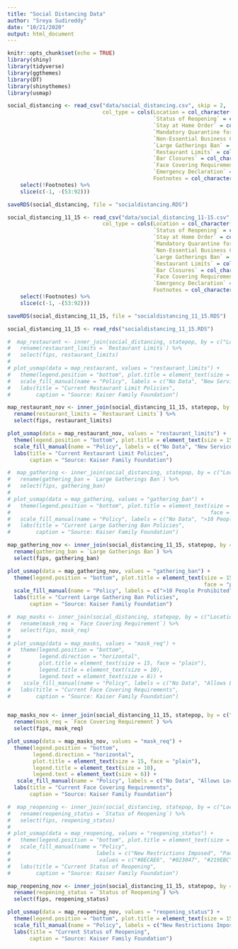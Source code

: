 ```yaml
---
title: "Social Distancing Data"
author: "Sreya Sudireddy"
date: "10/21/2020"
output: html_document
---
```


```r
knitr::opts_chunk$set(echo = TRUE)
library(shiny) 
library(tidyverse)
library(ggthemes)
library(DT)
library(shinythemes)
library(usmap)
```

```r
social_distancing <- read_csv("data/social_distancing.csv", skip = 2,
                              col_type = cols(Location = col_character(),
                                              `Status of Reopening` = col_character(),
                                              `Stay at Home Order` = col_character(),
                                              `Mandatory Quarantine for Travelers` = col_character(),
                                              `Non-Essential Business Closures` = col_character(),
                                              `Large Gatherings Ban` = col_character(),
                                              `Restaurant Limits` = col_character(),
                                              `Bar Closures` = col_character(),
                                              `Face Covering Requirement` = col_character(),
                                              `Emergency Declaration` = col_character(),
                                              Footnotes = col_character())) %>%
    select(!Footnotes) %>%
    slice(c(-1, -(53:92)))

saveRDS(social_distancing, file = "socialdistancing.RDS")

```

```r
social_distancing_11_15 <- read_csv("data/social_distancing_11-15.csv", skip = 2,
                              col_type = cols(Location = col_character(),
                                              `Status of Reopening` = col_character(),
                                              `Stay at Home Order` = col_character(),
                                              `Mandatory Quarantine for Travelers` = col_character(),
                                              `Non-Essential Business Closures` = col_character(),
                                              `Large Gatherings Ban` = col_character(),
                                              `Restaurant Limits` = col_character(),
                                              `Bar Closures` = col_character(),
                                              `Face Covering Requirement` = col_character(),
                                              `Emergency Declaration` = col_character(),
                                              Footnotes = col_character())) %>%
    select(!Footnotes) %>%
    slice(c(-1, -(53:92)))

saveRDS(social_distancing_11_15, file = "socialdistancing_11_15.RDS")

social_distancing_11_15 <- read_rds("socialdistancing_11_15.RDS")
```


```r
#  map_restaurant <- inner_join(social_distancing, statepop, by = c("Location" = "full")) %>%
#   rename(restaurant_limits = `Restaurant Limits`) %>%
#   select(fips, restaurant_limits)
# 
# plot_usmap(data = map_restaurant, values = "restaurant_limits") +
#   theme(legend.position = "bottom", plot.title = element_text(size = 15, face = "plain" )) +
#   scale_fill_manual(name = "Policy", labels = c("No Data", "New Service Limits", "Reopened to Dine-in Service", "Reopened to Dine-in Service with Capacity Limits"), values = c("#8ECAE6", "#023047", "#FFB703", "#219EBC")) +
#   labs(title = "Current Restaurant Limit Policies",
#        caption = "Source: Kaiser Family Foundation")

map_restaurant_nov <- inner_join(social_distancing_11_15, statepop, by = c("Location" = "full")) %>%
  rename(restaurant_limits = `Restaurant Limits`) %>%
  select(fips, restaurant_limits)

plot_usmap(data = map_restaurant_nov, values = "restaurant_limits") +
  theme(legend.position = "bottom", plot.title = element_text(size = 15, face = "plain" )) +
  scale_fill_manual(name = "Policy", labels = c("No Data", "New Service Limits", "Reopened to Dine-in Service", "Reopened to Dine-in Service with Capacity Limits"), values = c("#8ECAE6", "#023047", "#FFB703", "#219EBC")) +
  labs(title = "Current Restaurant Limit Policies",
       caption = "Source: Kaiser Family Foundation")


```

```r
#  map_gathering <- inner_join(social_distancing, statepop, by = c("Location" = "full")) %>%
#   rename(gathering_ban = `Large Gatherings Ban`) %>%
#   select(fips, gathering_ban)
# 
# plot_usmap(data = map_gathering, values = "gathering_ban") +
#   theme(legend.position = "bottom", plot.title = element_text(size = 15,
#                                                               face = "plain")) +
#   scale_fill_manual(name = "Policy", labels = c("No Data", ">10 People Prohibited", "All Gatherings Prohibited", "Expanded Limit to 25 or Fewer", "Expanded Limit to Greater Than 25", "Lifted", "New Limit on Large Gatherings"), values = c("#FB8500", "#FE5F55", "#023047", "#FFB703", "#219EBC", "#E73462", "#8ECAE6")) +
#   labs(title = "Current Large Gathering Ban Policies",
#        caption = "Source: Kaiser Family Foundation")

map_gathering_nov <- inner_join(social_distancing_11_15, statepop, by = c("Location" = "full")) %>%
  rename(gathering_ban = `Large Gatherings Ban`) %>%
  select(fips, gathering_ban)

plot_usmap(data = map_gathering_nov, values = "gathering_ban") +
  theme(legend.position = "bottom", plot.title = element_text(size = 15,
                                                              face = "plain")) +
  scale_fill_manual(name = "Policy", labels = c(">10 People Prohibited", "All Gatherings Prohibited", "Expanded Limit to 25 or Fewer", "Expanded Limit to Greater Than 25", "Lifted", "New Limit on Large Gatherings in Place"), values = c("#FB8500", "#E73462", "#023047", "#FFB703", "#219EBC", "#8ECAE6")) +
  labs(title = "Current Large Gathering Ban Policies",
       caption = "Source: Kaiser Family Foundation")


```



```r
#  map_masks <- inner_join(social_distancing, statepop, by = c("Location" = "full")) %>%
#   rename(mask_req = `Face Covering Requirement`) %>%
#   select(fips, mask_req)
# 
# plot_usmap(data = map_masks, values = "mask_req") +
#   theme(legend.position = "bottom", 
#         legend.direction = "horizontal", 
#         plot.title = element_text(size = 15, face = "plain"), 
#         legend.title = element_text(size = 10), 
#         legend.text = element_text(size = 6)) +
#    scale_fill_manual(name = "Policy", labels = c("No Data", "Allows Local Officials to \n Require for General Public", "Required for Certain \n Employees", "Required for Certain Employees; \n Allows Local Officials \n to Require for General Public", "Required for General Public"), values = c("#FB8500", "#8ECAE6", "#023047", "#FFB703", "#219EBC")) +
#   labs(title = "Current Face Covering Requirements",
#        caption = "Source: Kaiser Family Foundation")


map_masks_nov <- inner_join(social_distancing_11_15, statepop, by = c("Location" = "full")) %>%
  rename(mask_req = `Face Covering Requirement`) %>%
  select(fips, mask_req) 

plot_usmap(data = map_masks_nov, values = "mask_req") +
  theme(legend.position = "bottom", 
        legend.direction = "horizontal", 
        plot.title = element_text(size = 15, face = "plain"), 
        legend.title = element_text(size = 10), 
        legend.text = element_text(size = 6)) +
   scale_fill_manual(name = "Policy", labels = c("No Data", "Allows Local Officials to \n Require for General Public", "Required for Certain \n Employees", "Required for Certain Employees; \n Allows Local Officials \n to Require for General Public","Required for Certain Employees", "Required for General Public"), values = c("#FB8500", "#8ECAE6", "#023047", "#FFB703", "#E73462", "#219EBC")) +
  labs(title = "Current Face Covering Requirements",
       caption = "Source: Kaiser Family Foundation")
```
```r
#  map_reopening <- inner_join(social_distancing, statepop, by = c("Location" = "full")) %>%
#   rename(reopening_status = `Status of Reopening`) %>%
#   select(fips, reopening_status)
# 
# plot_usmap(data = map_reopening, values = "reopening_status") +
#   theme(legend.position = "bottom", plot.title = element_text(size = 15, face = "plain")) +
#   scale_fill_manual(name = "Policy", 
#                           labels = c("New Restrictions Imposed", "Paused", "Proceeding with Reopening", "Reopened"), 
#                            values = c("#8ECAE6", "#023047", "#219EBC", "#FFB703")) +
#   labs(title = "Current Status of Reopening",
#        caption = "Source: Kaiser Family Foundation")

map_reopening_nov <- inner_join(social_distancing_11_15, statepop, by = c("Location" = "full")) %>%
  rename(reopening_status = `Status of Reopening`) %>%
  select(fips, reopening_status)

plot_usmap(data = map_reopening_nov, values = "reopening_status") +
  theme(legend.position = "bottom", plot.title = element_text(size = 15, face = "plain"))+
  scale_fill_manual(name = "Policy", labels = c("New Restrictions Imposed", "Paused", "Proceeding with Reopening", "Reopened"), values = c("#8ECAE6", "#023047", "#219EBC", "#FFB703")) +
  labs(title = "Current Status of Reopening",
       caption = "Source: Kaiser Family Foundation")

```

